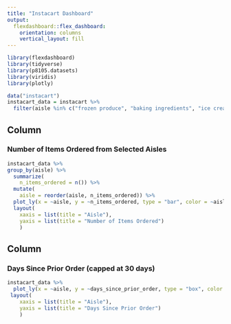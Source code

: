 ```yaml
---
title: "Instacart Dashboard"
output: 
  flexdashboard::flex_dashboard:
    orientation: columns
    vertical_layout: fill
---
```


```r
library(flexdashboard)
library(tidyverse)
library(p8105.datasets)
library(viridis)
library(plotly)
```

```r
data("instacart")
instacart_data = instacart %>% 
  filter(aisle %in% c("frozen produce", "baking ingredients", "ice cream ice"))
```

Column {data-width=450}
-----------------------------------------------------------------------

### Number of Items Ordered from Selected Aisles

```r
instacart_data %>%
group_by(aisle) %>% 
  summarize(
    n_items_ordered = n()) %>% 
  mutate(
    aisle = reorder(aisle, n_items_ordered)) %>%  
  plot_ly(x = ~aisle, y = ~n_items_ordered, type = "bar", color = ~aisle) %>% 
  layout(
    xaxis = list(title = "Aisle"),
    yaxis = list(title = "Number of Items Ordered")
    )
```

Column {data-width=350}
-----------------------------------------------------------------------

### Days Since Prior Order (capped at 30 days)

```r
instacart_data %>% 
  plot_ly(x = ~aisle, y = ~days_since_prior_order, type = "box", color = ~aisle) %>% 
 layout(
    xaxis = list(title = "Aisle"),
    yaxis = list(title = "Days Since Prior Order")
    )
```